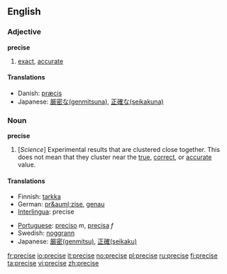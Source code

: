 ==English==

===Adjective===
'''precise'''
# [[exact]], [[accurate]]

====Translations====
{{top}}
*Danish: [[præcis]]
*Japanese: [[厳密な(genmitsuna)]], [[正確な(seikakuna)]]
{{mid}}
{{bottom}}

===Noun===
'''precise'''
# [''Science''] Experimental results that are clustered close together.  This does not mean that they cluster near the [[true]], [[correct]], or [[accurate]] value.

====Translations====
{{top}}
*Finnish: [[tarkka]]
*German: [[pr&auml;zise]], [[genau]]
*[[Interlingua]]: precise
{{mid}}
*[[Portuguese]]: [[preciso]] ''m'', [[precisa]] ''f''
*Swedish: [[noggrann]]
*Japanese: [[厳密(genmitsu)]], [[正確(seikaku)]]
{{bottom}}

[[fr:precise]]
[[io:precise]]
[[it:precise]]
[[no:precise]]
[[pl:precise]]
[[ru:precise]]
[[fi:precise]]
[[ta:precise]]
[[vi:precise]]
[[zh:precise]]
